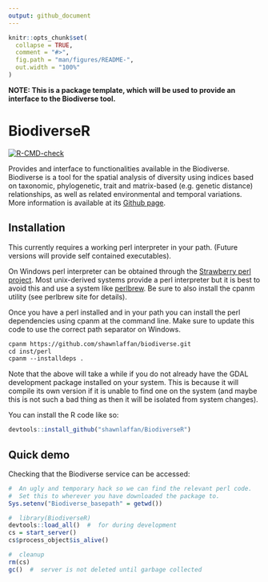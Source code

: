 ```yaml
---
output: github_document
---
```


<!-- README.md is generated from README.Rmd. Please edit that file -->

```r
knitr::opts_chunk$set(
  collapse = TRUE,
  comment = "#>",
  fig.path = "man/figures/README-",
  out.width = "100%"
)
```

**NOTE: This is a package template, which will be used to provide an interface to the Biodiverse tool. **

# BiodiverseR    

<!-- badges: start -->
[![R-CMD-check](https://github.com/shawnlaffan/Biodiverse-R/actions/workflows/R-CMD-check.yaml/badge.svg)](https://github.com/shawnlaffan/Biodiverse-R/actions/workflows/R-CMD-check.yaml)
<!-- badges: end -->

Provides and interface to functionalities available in the Biodiverse. Biodiverse 
is a tool for the spatial analysis of diversity using indices based on taxonomic, 
phylogenetic, trait and matrix-based (e.g. genetic distance) relationships, 
as well as related environmental and temporal variations. More information is 
available at its [Github page](https://github.com/shawnlaffan/biodiverse).

## Installation

This currently requires a working perl interpreter in your path.
(Future versions will provide self contained executables).

On Windows perl interpreter  can be obtained through the [Strawberry perl project](https://strawberryperl.com/releases.html).
Most unix-derived systems provide a perl interpreter but it is best to avoid this and use
a system like [perlbrew](https://perlbrew.pl/).  Be sure to also install the cpanm utility (see
perlbrew site for details).  

Once you have a perl installed and in your path you can install the perl dependencies using
cpanm at the command line.  Make sure to update this code to use the correct path separator
on Windows.

``` perl
cpanm https://github.com/shawnlaffan/biodiverse.git
cd inst/perl
cpanm --installdeps .
```

Note that the above will take a while if you do not already have the GDAL development
package installed on your system.  This is because it will compile its own version if
it is unable to find one on the system (and maybe this is not such a bad thing as then
it will be isolated from system changes).

You can install the R code like so:

``` r
devtools::install_github("shawnlaffan/BiodiverseR")
```
  
## Quick demo

Checking that the Biodiverse service can be accessed:

```r
#  An ugly and temporary hack so we can find the relevant perl code.
#  Set this to wherever you have downloaded the package to.  
Sys.setenv("Biodiverse_basepath" = getwd())

#  library(BiodiverseR)
devtools::load_all()  #  for during development 
cs = start_server()
cs$process_object$is_alive()

#  cleanup
rm(cs)
gc()  #  server is not deleted until garbage collected
```
